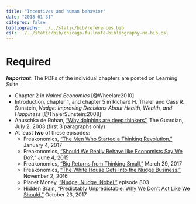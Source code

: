 ```yaml
---
title: "Incentives and human behavior"
date: "2018-01-31"
citeproc: false
bibliography: ../../static/bib/references.bib
csl: ../../static/bib/chicago-fullnote-bibliography-no-bib.csl
---
```


# Required

***Important***: The PDFs of the individual chapters are posted on Learning Suite.

- <i class="fa fa-book" aria-hidden="true"></i> Chapter 2 in *Naked Economics* [@Wheelan:2010]
- <i class="fa fa-file-pdf-o" aria-hidden="true"></i> Introduction, chapter 1, and chapter 5 in Richard H. Thaler and Cass R. Sunstein, *Nudge: Improving Decisions About Health, Wealth, and Happiness* [@ThalerSunstein:2008]
- <i class="fa fa-external-link" aria-hidden="true"></i> Anuschka de Rohan, ["Why dolphins are deep thinkers",](https://www.theguardian.com/science/2003/jul/03/research.science) The Guardian, July 2, 2003 (first 3 paragraphs only)
- <i class="fa fa-podcast" aria-hidden="true"></i> At least **two** of these episodes:
    - Freakonomics, ["The Men Who Started a Thinking Revolution,"](http://freakonomics.com/podcast/men-started-thinking-revolution/) January 4, 2017
    - Freakonomics, ["Should We Really Behave like Economists Say We Do?,"](http://freakonomics.com/podcast/should-we-really-behave-like-economists-say-we-do-a-new-freakonomics-radio-podcast/) June 4, 2015
    - Freakonomics, ["Big Returns from Thinking Small,"](http://freakonomics.com/podcast/big-returns-thinking-small/) March 29, 2017
    - Freakonomics, ["The White House Gets Into the Nudge Business,"](http://freakonomics.com/podcast/white-house-gets-nudge-business/) November 2, 2016
    - Planet Money, ["Nudge, Nudge, Nobel,"](https://www.npr.org/sections/money/2017/11/01/561421807/episode-803-nudge-nudge-nobel) episode 803
    - Hidden Brain, ["Predictably Unpredictable: Why We Don't Act Like We Should,"](https://www.npr.org/2017/10/23/559581601/predictably-unpredictable-why-we-dont-act-like-we-should) October 23, 2017
